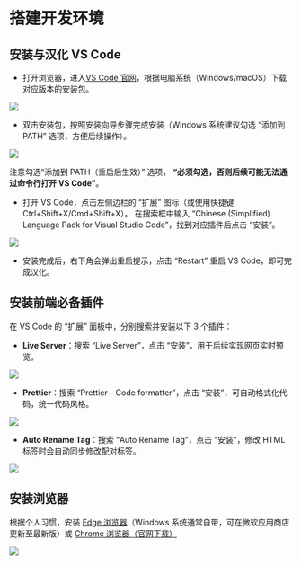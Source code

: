 


# 搭建开发环境

## 安装与汉化 VS Code
- 打开浏览器，进入[VS Code 官网](https://code.visualstudio.com/Download)，根据电脑系统（Windows/macOS）下载对应版本的安装包。

![](images/vscode-download.png)


- 双击安装包，按照安装向导步骤完成安装（Windows 系统建议勾选 “添加到 PATH” 选项，方便后续操作）。​

![](images/vscode-install-selection.png)

注意勾选“添加到 PATH（重启后生效）” 选项， **“必须勾选，否则后续可能无法通过命令行打开 VS Code”**。

- 打开 VS Code，点击左侧边栏的 “扩展” 图标（或使用快捷键Ctrl+Shift+X/Cmd+Shift+X）。​
在搜索框中输入 “Chinese (Simplified) Language Pack for Visual Studio Code”，找到对应插件后点击 “安装”。​

![](images/vscode-language.png)

- 安装完成后，右下角会弹出重启提示，点击 “Restart” 重启 VS Code，即可完成汉化。​


## 安装前端必备插件
   在 VS Code 的 “扩展” 面板中，分别搜索并安装以下 3 个插件：​

   - **Live Server**：搜索 “Live Server”，点击 “安装”，用于后续实现网页实时预览。​
   
   ![](images/vscode-live-server.png)

   - **Prettier**：搜索 “Prettier - Code formatter”，点击 “安装”，可自动格式化代码，统一代码风格。​
   
   ![](images/vscode-prettier.png)
   
   - **Auto Rename Tag**：搜索 “Auto Rename Tag”，点击 “安装”，修改 HTML 标签时会自动同步修改配对标签。​
   
   ![](images/vscode-auto-renameTag.png)

## 安装浏览器

根据个人习惯，安装  [Edge 浏览器](https://www.microsoft.com/zh-cn/edge)（Windows 系统通常自带，可在微软应用商店更新至最新版）或 [Chrome 浏览器（官网下载）](https://support.google.cn/chrome/index?hl=zh-Hans#topic=7439538) 

![](images/edge-install.png)